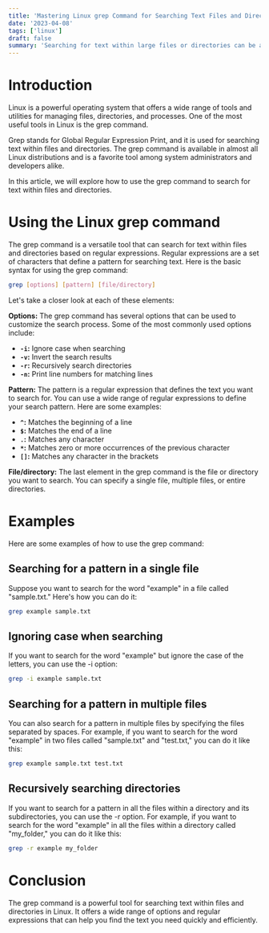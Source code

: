 ```yaml
---
title: 'Mastering Linux grep Command for Searching Text Files and Directories'
date: '2023-04-08'
tags: ['linux']
draft: false
summary: 'Searching for text within large files or directories can be a tedious task, especially if you have to do it manually. Fortunately, Linux offers a powerful tool that can make this process easier and more efficient: the grep command. In this article, we will explore how to use the Linux grep command to search for text within files and directories.'
---
```


# Introduction

Linux is a powerful operating system that offers a wide range of tools and utilities for managing files, directories, and processes. One of the most useful tools in Linux is the grep command.

Grep stands for Global Regular Expression Print, and it is used for searching text within files and directories. The grep command is available in almost all Linux distributions and is a favorite tool among system administrators and developers alike.

In this article, we will explore how to use the grep command to search for text within files and directories.

# Using the Linux grep command

The grep command is a versatile tool that can search for text within files and directories based on regular expressions. Regular expressions are a set of characters that define a pattern for searching text. Here is the basic syntax for using the grep command:

```bash
grep [options] [pattern] [file/directory]
```

Let's take a closer look at each of these elements:

**Options:** The grep command has several options that can be used to customize the search process. Some of the most commonly used options include:

- **`-i`:** Ignore case when searching
- **`-v`:** Invert the search results
- **`-r`:** Recursively search directories
- **`-n`:** Print line numbers for matching lines

**Pattern:** The pattern is a regular expression that defines the text you want to search for. You can use a wide range of regular expressions to define your search pattern. Here are some examples:

- **`^`:** Matches the beginning of a line
- **`$`:** Matches the end of a line
- **`.`:** Matches any character
- **`*`:** Matches zero or more occurrences of the previous character
- **`[]`:** Matches any character in the brackets

**File/directory:** The last element in the grep command is the file or directory you want to search. You can specify a single file, multiple files, or entire directories.

# Examples

Here are some examples of how to use the grep command:

## Searching for a pattern in a single file

Suppose you want to search for the word "example" in a file called "sample.txt." Here's how you can do it:

```bash
grep example sample.txt
```

## Ignoring case when searching

If you want to search for the word "example" but ignore the case of the letters, you can use the -i option:

```bash
grep -i example sample.txt
```

## Searching for a pattern in multiple files

You can also search for a pattern in multiple files by specifying the files separated by spaces. For example, if you want to search for the word "example" in two files called "sample.txt" and "test.txt," you can do it like this:

```bash
grep example sample.txt test.txt
```

## Recursively searching directories

If you want to search for a pattern in all the files within a directory and its subdirectories, you can use the -r option. For example, if you want to search for the word "example" in all the files within a directory called "my_folder," you can do it like this:

```bash
grep -r example my_folder
```

# Conclusion

The grep command is a powerful tool for searching text within files and directories in Linux. It offers a wide range of options and regular expressions that can help you find the text you need quickly and efficiently.
